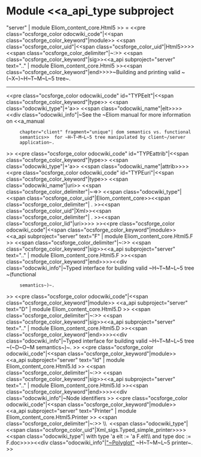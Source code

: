 =Module <<a_api_type subproject="server" | module Eliom_content_core.Html5 >> =
<<pre class="ocsforge_color odocwiki_code"|<<span class="ocsforge_color_keyword"|module>> <<span class="ocsforge_color_uid"|<<span class="ocsforge_color_uid"|Html5>>>> <<span class="ocsforge_color_delimiter"|~:>> <<span class="ocsforge_color_keyword"|sig>><<a_api subproject="server" text=".." | module Eliom_content_core.Html5 >><<span class="ocsforge_color_keyword"|end>>>>~Building and printing valid ~(~X~)~H~T~M~L~5 tree~.

----
<<pre class="ocsforge_color odocwiki_code" id="TYPEelt"|<<span class="ocsforge_color_keyword"|type>> <<span class="odocwiki_type"|+'a>> <<span class="odocwiki_name"|elt>>>><<div class="odocwiki_info"|~See the ~Eliom manual for more information on <<a_manual
      chapter="client" fragment="unique"| dom semantics vs. functional
      semantics>>  for ~H~T~M~L~5 tree manipulated by client~/server
      application~.
>>
<<pre class="ocsforge_color odocwiki_code" id="TYPEattrib"|<<span class="ocsforge_color_keyword"|type>> <<span class="odocwiki_type"|+'a>> <<span class="odocwiki_name"|attrib>>>><<pre class="ocsforge_color odocwiki_code" id="TYPEuri"|<<span class="ocsforge_color_keyword"|type>> <<span class="odocwiki_name"|uri>> <<span class="ocsforge_color_delimiter"|~=>> <<span class="odocwiki_type"|<<span class="ocsforge_color_uid"|Eliom_content_core>><<span class="ocsforge_color_delimiter"| . >><<span class="ocsforge_color_uid"|Xml>><<span class="ocsforge_color_delimiter"| . >><<span class="ocsforge_color_lid"|uri>>>> >><<pre class="ocsforge_color odocwiki_code"|<<span class="ocsforge_color_keyword"|module>> <<a_api subproject="server" text="F" | module Eliom_content_core.Html5.F >> <<span class="ocsforge_color_delimiter"|~:>> <<span class="ocsforge_color_keyword"|sig>><<a_api subproject="server" text=".." | module Eliom_content_core.Html5.F >><<span class="ocsforge_color_keyword"|end>>>><<div class="odocwiki_info"|~Typed interface for building valid ~H~T~M~L~5 tree ~(functional
      semantics~)~.
>>
<<pre class="ocsforge_color odocwiki_code"|<<span class="ocsforge_color_keyword"|module>> <<a_api subproject="server" text="D" | module Eliom_content_core.Html5.D >> <<span class="ocsforge_color_delimiter"|~:>> <<span class="ocsforge_color_keyword"|sig>><<a_api subproject="server" text=".." | module Eliom_content_core.Html5.D >><<span class="ocsforge_color_keyword"|end>>>><<div class="odocwiki_info"|~Typed interface for building valid ~H~T~M~L~5 tree ~(~D~O~M semantics~)~.
>>
<<pre class="ocsforge_color odocwiki_code"|<<span class="ocsforge_color_keyword"|module>> <<a_api subproject="server" text="Id" | module Eliom_content_core.Html5.Id >> <<span class="ocsforge_color_delimiter"|~:>> <<span class="ocsforge_color_keyword"|sig>><<a_api subproject="server" text=".." | module Eliom_content_core.Html5.Id >><<span class="ocsforge_color_keyword"|end>>>><<div class="odocwiki_info"|~Node identifiers
>>
<<pre class="ocsforge_color odocwiki_code"|<<span class="ocsforge_color_keyword"|module>> <<a_api subproject="server" text="Printer" | module Eliom_content_core.Html5.Printer >> <<span class="ocsforge_color_delimiter"|~:>> \\  <<span class="odocwiki_type"|<<span class="ocsforge_color_uid"|Xml_sigs.Typed_simple_printer>>>><<span class="odocwiki_type"| with type 'a elt := 'a F.elt\\      and type doc := F.doc>>>><<div class="odocwiki_info"|[[http://dev.w3.org/html5/html-xhtml-author-guide/|"~Polyglot"]] ~H~T~M~L~5 printer~.
>>
